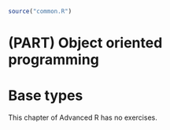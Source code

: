```r
source("common.R")
```

# (PART) Object oriented programming {-} 

# Base types

This chapter of Advanced R has no exercises.